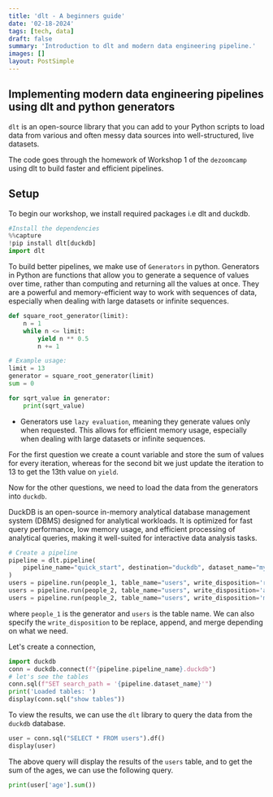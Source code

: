 ```yaml
---
title: 'dlt - A beginners guide'
date: '02-18-2024'
tags: [tech, data]
draft: false
summary: 'Introduction to dlt and modern data engineering pipeline.'
images: []
layout: PostSimple
---
```


## Implementing modern data engineering pipelines using dlt and python generators

`dlt` is an open-source library that you can add to your Python scripts to load data from various and often messy data sources into well-structured, live datasets.

The code goes through the homework of Workshop 1 of the `dezoomcamp` using dlt to build faster and efficient pipelines.

## Setup

To begin our workshop, we install required packages i.e dlt and duckdb.

```python
#Install the dependencies
%%capture
!pip install dlt[duckdb]
import dlt
```

To build better pipelines, we make use of `Generators` in python. Generators in
Python are functions that allow you to generate a sequence of values over time,
rather than computing and returning all the values at once. They are a powerful and
memory-efficient way to work with sequences of data, especially when dealing with large
datasets or infinite sequences.

```python
def square_root_generator(limit):
    n = 1
    while n <= limit:
        yield n ** 0.5
        n += 1

# Example usage:
limit = 13
generator = square_root_generator(limit)
sum = 0

for sqrt_value in generator:
    print(sqrt_value)
```

- Generators use `lazy evaluation`, meaning they generate values only when requested. This allows for efficient memory usage, especially when dealing with large datasets or infinite sequences.

For the first question we create a count variable and store the sum of values for every iteration, whereas for the second bit we just update the iteration to 13 to get the 13th value on `yield`.

Now for the other questions, we need to load the data from the generators into `duckdb`.

DuckDB is an open-source in-memory analytical database management system (DBMS)
designed for analytical workloads. It is optimized for fast query performance,
low memory usage, and efficient processing of analytical queries, making it well-suited
for interactive data analysis tasks.

```python
# Create a pipeline
pipeline = dlt.pipeline(
    pipeline_name="quick_start", destination="duckdb", dataset_name="mydata"
)
users = pipeline.run(people_1, table_name="users", write_disposition='replace')
users = pipeline.run(people_2, table_name="users", write_disposition='append')
users = pipeline.run(people_2, table_name="users", write_disposition='merge', primary_key='id')
```

where `people_1` is the generator and `users` is the table name. We can also specify the `write_disposition` to be replace, append, and merge depending on what we need.

Let's create a connection,

```python
import duckdb
conn = duckdb.connect(f"{pipeline.pipeline_name}.duckdb")
# let's see the tables
conn.sql(f"SET search_path = '{pipeline.dataset_name}'")
print('Loaded tables: ')
display(conn.sql("show tables"))
```

To view the results, we can use the `dlt` library to query the data from the `duckdb` database.

```python
user = conn.sql("SELECT * FROM users").df()
display(user)
```

The above query will display the results of the `users` table, and to get the sum of the ages, we can use the following query.

```python
print(user['age'].sum())
```
